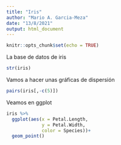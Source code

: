 ```yaml
---
title: "Iris"
author: "Mario A. Garcia-Meza"
date: "13/8/2021"
output: html_document
---
```


```r
knitr::opts_chunk$set(echo = TRUE)
```

La base de datos de iris
```r
str(iris)
```
Vamos a hacer unas gráficas de dispersión

```r
pairs(iris[,-c(5)])
```

Veamos en ggplot

```r
iris %>%
  ggplot(aes(x = Petal.Length, 
             y = Petal.Width,
             color = Species))+
  geom_point()
```

